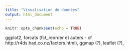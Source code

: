 ```yaml
---
title: "Visualisation de données"
output: html_document
---
```


```r
knitr::opts_chunk$set(echo = TRUE)
```

ggplot2, forcats (fct_reorder et auters - cf http://r4ds.had.co.nz/factors.html), ggmap (?), leaflet (?), 
